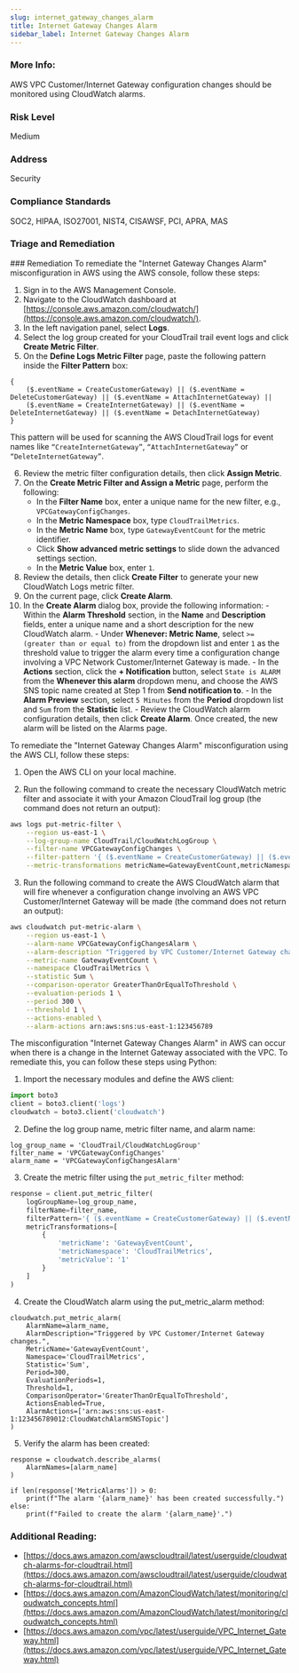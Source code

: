 ```yaml
---
slug: internet_gateway_changes_alarm
title: Internet Gateway Changes Alarm
sidebar_label: Internet Gateway Changes Alarm
---
```


### More Info:

AWS VPC Customer/Internet Gateway configuration changes should be monitored using CloudWatch alarms.

### Risk Level

Medium

### Address

Security

### Compliance Standards

SOC2, HIPAA, ISO27001, NIST4, CISAWSF, PCI, APRA, MAS

### Triage and Remediation

<Tabs>
<Tab title='Remediation'>
### Remediation

<AccordionGroup>
<Accordion title='Using Console' defaultOpen='true'>
To remediate the "Internet Gateway Changes Alarm" misconfiguration in AWS using the AWS console, follow these steps:

1. Sign in to the AWS Management Console.
2. Navigate to the CloudWatch dashboard at [https://console.aws.amazon.com/cloudwatch/](https://console.aws.amazon.com/cloudwatch/).
3. In the left navigation panel, select **Logs**.
4. Select the log group created for your CloudTrail trail event logs and click **Create Metric Filter**.
5. On the **Define Logs Metric Filter** page, paste the following pattern inside the **Filter Pattern** box:

```
{
    ($.eventName = CreateCustomerGateway) || ($.eventName = DeleteCustomerGateway) || ($.eventName = AttachInternetGateway) ||
    ($.eventName = CreateInternetGateway) || ($.eventName = DeleteInternetGateway) || ($.eventName = DetachInternetGateway)
}
```

This pattern will be used for scanning the AWS CloudTrail logs for event names like `“CreateInternetGateway”`, `“AttachInternetGateway”` or `“DeleteInternetGateway”`.

6. Review the metric filter configuration details, then click **Assign Metric**.
7. On the **Create Metric Filter and Assign a Metric** page, perform the following:
   - In the **Filter Name** box, enter a unique name for the new filter, e.g., `VPCGatewayConfigChanges`.
   - In the **Metric Namespace** box, type `CloudTrailMetrics`.
   - In the **Metric Name** box, type `GatewayEventCount` for the metric identifier.
   - Click **Show advanced metric settings** to slide down the advanced settings section.
   - In the **Metric Value** box, enter `1`.
8. Review the details, then click **Create Filter** to generate your new CloudWatch Logs metric filter.
9. On the current page, click **Create Alarm**.
10. In the **Create Alarm** dialog box, provide the following information: - Within the **Alarm Threshold** section, in the **Name** and **Description** fields, enter a unique name and a short description for the new CloudWatch alarm. - Under **Whenever: Metric Name**, select `>= (greater than or equal to)` from the dropdown list and enter `1` as the threshold value to trigger the alarm every time a configuration change involving a VPC Network Customer/Internet Gateway is made. - In the **Actions** section, click the **+ Notification** button, select `State is ALARM` from the **Whenever this alarm** dropdown menu, and choose the AWS SNS topic name created at Step 1 from **Send notification to**. - In the **Alarm Preview** section, select `5 Minutes` from the **Period** dropdown list and `Sum` from the **Statistic** list. - Review the CloudWatch alarm configuration details, then click **Create Alarm**. Once created, the new alarm will be listed on the Alarms page.
    </Accordion>

<Accordion title='Using CLI'>
To remediate the "Internet Gateway Changes Alarm" misconfiguration using the AWS CLI, follow these steps:

1. Open the AWS CLI on your local machine.

2. Run the following command to create the necessary CloudWatch metric filter and associate it with your Amazon CloudTrail log group (the command does not return an output):

```bash
aws logs put-metric-filter \
    --region us-east-1 \
    --log-group-name CloudTrail/CloudWatchLogGroup \
    --filter-name VPCGatewayConfigChanges \
    --filter-pattern '{ ($.eventName = CreateCustomerGateway) || ($.eventName = DeleteCustomerGateway) || ($.eventName = AttachInternetGateway) || ($.eventName = CreateInternetGateway) || ($.eventName = DeleteInternetGateway) || ($.eventName = DetachInternetGateway) }' \
    --metric-transformations metricName=GatewayEventCount,metricNamespace=CloudTrailMetrics,metricValue=1
```

3. Run the following command to create the AWS CloudWatch alarm that will fire whenever a configuration change involving an AWS VPC Customer/Internet Gateway will be made (the command does not return an output):

```bash
aws cloudwatch put-metric-alarm \
    --region us-east-1 \
    --alarm-name VPCGatewayConfigChangesAlarm \
    --alarm-description "Triggered by VPC Customer/Internet Gateway changes." \
    --metric-name GatewayEventCount \
    --namespace CloudTrailMetrics \
    --statistic Sum \
    --comparison-operator GreaterThanOrEqualToThreshold \
    --evaluation-periods 1 \
    --period 300 \
    --threshold 1 \
    --actions-enabled \
    --alarm-actions arn:aws:sns:us-east-1:123456789
```

</Accordion>

<Accordion title='Using Python'>
The misconfiguration "Internet Gateway Changes Alarm" in AWS can occur when there is a change in the Internet Gateway associated with the VPC. To remediate this, you can follow these steps using Python:

1. Import the necessary modules and define the AWS client:

```python
import boto3
client = boto3.client('logs')
cloudwatch = boto3.client('cloudwatch')
```

2. Define the log group name, metric filter name, and alarm name:

```
log_group_name = 'CloudTrail/CloudWatchLogGroup'
filter_name = 'VPCGatewayConfigChanges'
alarm_name = 'VPCGatewayConfigChangesAlarm'
```

3. Create the metric filter using the `put_metric_filter` method:

```python
response = client.put_metric_filter(
    logGroupName=log_group_name,
    filterName=filter_name,
    filterPattern='{ ($.eventName = CreateCustomerGateway) || ($.eventName = DeleteCustomerGateway) || ($.eventName = AttachInternetGateway) || ($.eventName = CreateInternetGateway) || ($.eventName = DeleteInternetGateway) || ($.eventName = DetachInternetGateway) }',
    metricTransformations=[
        {
            'metricName': 'GatewayEventCount',
            'metricNamespace': 'CloudTrailMetrics',
            'metricValue': '1'
        }
    ]
)
```

4. Create the CloudWatch alarm using the put_metric_alarm method:

```
cloudwatch.put_metric_alarm(
    AlarmName=alarm_name,
    AlarmDescription="Triggered by VPC Customer/Internet Gateway changes.",
    MetricName='GatewayEventCount',
    Namespace='CloudTrailMetrics',
    Statistic='Sum',
    Period=300,
    EvaluationPeriods=1,
    Threshold=1,
    ComparisonOperator='GreaterThanOrEqualToThreshold',
    ActionsEnabled=True,
    AlarmActions=['arn:aws:sns:us-east-1:123456789012:CloudWatchAlarmSNSTopic']
)
```

5. Verify the alarm has been created:

```
response = cloudwatch.describe_alarms(
    AlarmNames=[alarm_name]
)

if len(response['MetricAlarms']) > 0:
    print(f"The alarm '{alarm_name}' has been created successfully.")
else:
    print(f"Failed to create the alarm '{alarm_name}'.")
```

</Accordion>
</AccordionGroup>
</Tab>
</Tabs>

### Additional Reading:

- [https://docs.aws.amazon.com/awscloudtrail/latest/userguide/cloudwatch-alarms-for-cloudtrail.html](https://docs.aws.amazon.com/awscloudtrail/latest/userguide/cloudwatch-alarms-for-cloudtrail.html)
- [https://docs.aws.amazon.com/AmazonCloudWatch/latest/monitoring/cloudwatch_concepts.html](https://docs.aws.amazon.com/AmazonCloudWatch/latest/monitoring/cloudwatch_concepts.html)
- [https://docs.aws.amazon.com/vpc/latest/userguide/VPC_Internet_Gateway.html](https://docs.aws.amazon.com/vpc/latest/userguide/VPC_Internet_Gateway.html)
